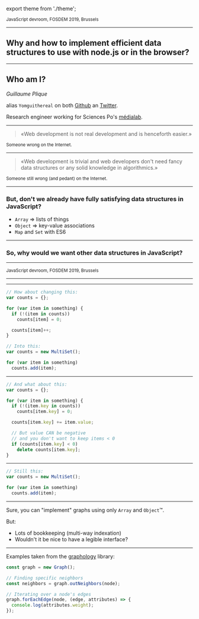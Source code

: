 export theme from './theme';

<Head>
  <title>FOSDEM 2019 - Developing data structures for JavaScript</title>
  <link href="https://fonts.googleapis.com/css?family=Muli:900" rel="stylesheet" />
</Head>

<MainTitle />

<small>JavaScript devroom, FOSDEM 2019, Brussels</small>

---

## Why and how to implement efficient data structures to use with node.js or in the browser?

---

## Who am I?

*Guillaume Plique*

alias `Yomguithereal` on both [Github](https://github.com/Yomguithereal) an [Twitter](https://twitter.com/Yomguithereal).

Research engineer working for Sciences Po's [médialab](https://medialab.sciencespo.fr).

---

> «Web development is not real development and is henceforth easier.»

<div style={{textAlign: 'right'}}>
  <small>
    Someone wrong on the Internet.
  </small>
</div>

---

> «Web development is trivial and web developers don't need fancy data structures or any solid knowledge in algorithmics.»

<div style={{textAlign: 'right'}}>
  <small>
    Someone still wrong (and pedant) on the Internet.
  </small>
</div>

---

### But, don't we already have fully satisfying data structures in JavaScript?

* `Array` => lists of things
* `Object` => key-value associations
* `Map` and `Set` with ES6

---

### So, why would we want other data structures in JavaScript?

---

<MainTitleBis />

<small>JavaScript devroom, FOSDEM 2019, Brussels</small>

---

<Title affix="1.">Convenience and bookkeeping</Title>

---


<Title affix="1.1." level={3}>A MultiSet</Title>

```js
// How about changing this:
var counts = {};

for (var item in something) {
  if (!(item in counts))
    counts[item] = 0;

  counts[item]++;
}

// Into this:
var counts = new MultiSet();

for (var item in something)
  counts.add(item);
```

---


```js
// And what about this:
var counts = {};

for (var item in something) {
  if (!(item.key in counts))
    counts[item.key] = 0;

  counts[item.key] += item.value;

  // But value CAN be negative
  // and you don't want to keep items < 0
  if (counts[item.key] < 0)
    delete counts[item.key];
}
```

---


<Title affix="1.1." level={3}>A MultiSet</Title>

```js
// Still this:
var counts = new MultiSet();

for (var item in something)
  counts.add(item);
```

---

<Title affix="1.2." level={3}>Complex structures: a Graph</Title>

Sure, you can "implement" graphs using only `Array` and `Object`™.

But:

* Lots of bookkeeping (multi-way indexation)
* Wouldn't it be nice to have a legible interface?

---

Examples taken from the [graphology](https://graphology.github.io/) library:

```js
const graph = new Graph();

// Finding specific neighbors
const neighbors = graph.outNeighbors(node);

// Iterating over a node's edges
graph.forEachEdge(node, (edge, attributes) => {
  console.log(attributes.weight);
});
```
